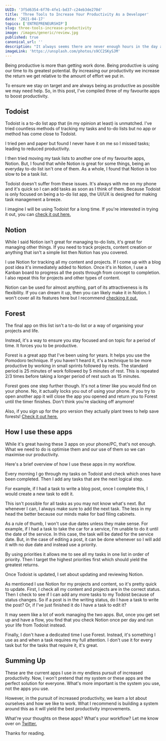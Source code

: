 ```yaml
---
UUID: '3f5d6354-6f70-4fe1-bd37-c24eb3de270d'
title: 'Three Tools to Increase Your Productivity As a Developer'
date: '2021-04-17'
topics: ['ENTREPRENEURSHIP']
slug: three-tools-increase-productivity
image: /images/generic/review.jpg
published: true
canonical_url: ''
description: "It always seems there are never enough hours in the day as a developer. So, here's 3 tools to help increase your productivity as a developer."
imageLink: 'https://unsplash.com/photos/s9CC2SKySJM'
---
```


Being productive is more than getting work done. Being productive is using our time to its greatest potential. By increasing our productivity we increase the return we get relative to the amount of effort we put in.

To ensure we stay on target and are always being as productive as possible we may need help. So, in this post, I've compiled three of my favourite apps to boost productivity.

## Todoist

Todoist is a to-do list app that (in my opinion at least) is unmatched. I've tried countless methods of tracking my tasks and to-do lists but no app or method has come close to Todoist.

I tried pen and paper but found I never have it on me so I missed tasks; leading to reduced productivity.

I then tried moving my task lists to another one of my favourite apps, Notion. But, I found that while Notion is great for some things, being an everyday to-do list isn't one of them. As a whole, I found that Notion is too slow to be a task list.

Todoist doesn't suffer from these issues. It's always with me on my phone and it's quick so I can add tasks as soon as I think of them. Because Todoist is only focused on being a to-do list app, the UI/UX is designed for making task management a breeze.

I imagine I will be using Todoist for a long time. If you're interested in trying it out, you can [check it out here.](https://todoist.com/)

## Notion

While I said Notion isn't great for managing to-do lists, it's great for managing other things. If you need to track projects, content creation or anything that isn't a simple list then Notion has you covered.

I use Notion for tracking all my content and projects. If I come up with a blog post idea it's immediately added to Notion. Once it's in Notion, I use a Kanban board to progress all the posts through from concept to completion. I also repeat this for projects and other types of content.

Notion can be used for almost anything, part of its attractiveness is its flexibility. If you can dream it up, then you can likely make it in Notion. I won't cover all its features here but I recommend [checking it out.](https://notion.so/)

## Forest

The final app on this list isn't a to-do list or a way of organising your projects and life.

Instead, it's a way to ensure you stay focused and on topic for a period of time. It forces you to be productive.

Forest is a great app that I've been using for years. It helps you use the Pomodoro technique. If you haven't heard it, it's a technique to be more productive by working in small sprints followed by rests. The standard period is 25 minutes of work followed by 5 minutes of rest. This is repeated 2/3 times before taking a longer period of rest such as 15 minutes.

Forest goes one step further though. It's not a timer like you would find on your phone. No, it actually locks you out of using your phone. If you try to open another app it will close the app you opened and return you to Forest until the timer finishes. Don't think you're slacking off anymore!

Also, if you sign up for the pro version they actually plant trees to help save forests! [Check it out here.](https://www.forestapp.cc/)

## How I use these apps

While it's great having these 3 apps on your phone/PC, that's not enough. What we need to do is optimise them and our use of them so we can maximise our productivity.

Here's a brief overview of how I use these apps in my workflow.

Every morning I go through my tasks on Todoist and check which ones have been completed. Then I add any tasks that are the next logical step.

For example, if I had a task to write a blog post, once I complete this, I would create a new task to edit it.

This isn't possible for all tasks as you may not know what's next. But whenever I can, I always make sure to add the next task. The less in my head the better because our minds make for bad filing cabinets.

As a rule of thumb, I won't use due dates unless they make sense. For example, if I had a task to take the car for a service, I'm unable to do it until the date of the service. In this case, the task will be dated for the service date. But, in the case of editing a post, it can be done whenever so I will add it with no due date and instead use a priority.

By using priorities it allows me to see all my tasks in one list in order of priority. Then I target the highest priorities first which should yield the greatest returns.

Once Todoist is updated, I set about updating and reviewing Notion.

As mentioned I use Notion for my projects and content, so it's pretty quick to update. First, I check all my content and projects are in the correct status. Then I check to see if I can add any more tasks to my Todoist because of status changes. So if a post is in the writing status, do I have a task to write the post? Or, if I've just finished it do I have a task to edit it?

It may seem like a lot of work managing the two apps. But, once you get set up and have a flow, you find that you check Notion once per day and run your life from Todoist instead.

Finally, I don't have a dedicated time I use Forest. Instead, it's something I use as and when a task requires my full attention. I don't use it for every task but for the tasks that require it, it's great.

## Summing Up

These are the current apps I use in my endless pursuit of increased productivity. Now, I won't pretend that my system or these apps are the perfect solution for everyone. What's more important is the system you use, not the apps you use.

However, in the pursuit of increased productivity, we learn a lot about ourselves and how we like to work. What I recommend is building a system around this as it will yield the best productivity improvements.

What're your thoughts on these apps? What's your workflow? Let me know over on [Twitter.](https://twitter.com/MrConerMurphy)

Thanks for reading.
